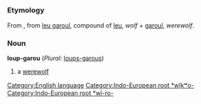 =={{en}}==
[[Category:English language]]
===Etymology===
From {{fr}}, from {{fro}} [[leu garoul]], compound of [[leu]], ''wolf'' + [[garoul]], ''werewolf''.
[[Category:Indo-European root *wl̥kʷo-]][[Category:Indo-European root *wī-ro-]]
===Noun===
'''loup-garou''' (''Plural:'' [[loups-garous]])

#a [[werewolf]]
